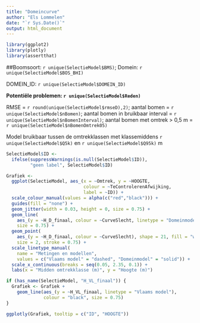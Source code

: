 ```yaml
---
title: "Domeincurve"
author: "Els Lommelen"
date: "`r Sys.Date()`"
output: html_document
---
```


```r
library(ggplot2)
library(plotly)
library(assertthat)
```

##Boomsoort: `r unique(SelectieModel$BMS)`; Domein: `r unique(SelectieModel$BOS_BHI)`

DOMEIN_ID: `r unique(SelectieModel$DOMEIN_ID)`

__Potentiële problemen: `r unique(SelectieModel$Reden)`__

RMSE = `r round(unique(SelectieModel$rmseD),2)`; aantal bomen = `r unique(SelectieModel$nBomen)`;
aantal bomen in bruikbaar interval = `r unique(SelectieModel$nBomenInterval)`;
aantal bomen met omtrek > 0,5 m = `r unique(SelectieModel$nBomenOmtrek05)`

Model bruikbaar tussen de omtrekklassen met klassemiddens 
`r unique(SelectieModel$Q5k)` en 
`r unique(SelectieModel$Q95k)` m

```r

SelectieModel$ID <-
  ifelse(suppressWarnings(is.null(SelectieModel$ID)),
         "geen label", SelectieModel$ID)

Grafiek <-
  ggplot(SelectieModel, aes_(x = ~Omtrek, y = ~HOOGTE,
                             colour = ~TeControlerenAfwijking,
                             label = ~ID)) +
  scale_colour_manual(values = alpha(c("red","black"))) +
  guides(fill = "none") +
  geom_jitter(width = 0.03, height = 0, size = 0.75) +
  geom_line(
    aes_(y = ~H_D_finaal, colour = ~CurveSlecht, linetype = "Domeinmodel"),
    size = 0.75) +
  geom_point(
    aes_(y = ~H_D_finaal, colour = ~CurveSlecht), shape = 21, fill = "white",
    size = 2, stroke = 0.75) +
  scale_linetype_manual(
    name = "Metingen en modellen",
    values = c("Vlaams model" = "dashed", "Domeinmodel" = "solid")) +
  scale_x_continuous(breaks = seq(0.05, 2.35, 0.1)) +
  labs(x = "Midden omtrekklasse (m)", y = "Hoogte (m)")

if (has_name(SelectieModel, "H_VL_finaal")) {
  Grafiek <- Grafiek +
    geom_line(aes_(y = ~H_VL_finaal, linetype = "Vlaams model"),
              colour = "black", size = 0.75)
}

ggplotly(Grafiek, tooltip = c("ID", "HOOGTE"))
```

